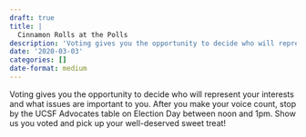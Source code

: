 ```yaml
---
draft: true 
title: |
  Cinnamon Rolls at the Polls
description: 'Voting gives you the opportunity to decide who will represent your interests and what issues are important to you.'
date: '2020-03-03'
categories: []
date-format: medium 
---
```



Voting gives you the opportunity to decide who will represent your interests and what issues are important to you. After you make your voice count, stop by the UCSF Advocates table on Election Day between noon and 1pm. Show us you voted and pick up your well-deserved sweet treat!


